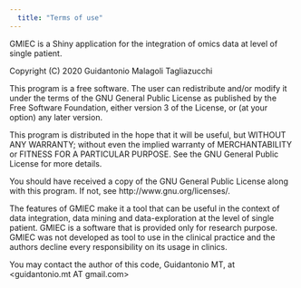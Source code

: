 ```yaml
---
  title: "Terms of use"
---
```

GMIEC is a  Shiny application for the integration of omics data at level of single patient. 

Copyright (C) 2020 Guidantonio Malagoli Tagliazucchi

This program is a free software. The user can redistribute and/or modify it under the terms of the GNU General Public License as published by the Free Software Foundation, either version 3 of the License, or (at your option) any later version.

This program is distributed in the hope that it will be useful, but WITHOUT ANY WARRANTY; without even the implied warranty of MERCHANTABILITY or FITNESS FOR A PARTICULAR PURPOSE. See the GNU General Public License for more details.

You should have received a copy of the GNU General Public License along with this program. If not, see http://www.gnu.org/licenses/.

The features of GMIEC make it a tool that can be useful in the context of data integration, data mining and data-exploration at the level of single patient. GMIEC is a software that is provided only for research purpose. GMIEC was not developed as tool to use in the clinical practice and the authors decline every responsibility on its usage in clinics.

You may contact the author of this code, Guidantonio MT, at <guidantonio.mt AT gmail.com>